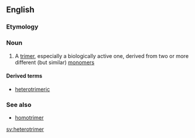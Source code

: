 ==English==

===Etymology===
{{prefix|hetero|trimer|lang=en}}

===Noun===
{{en-noun}}

# {{label|en|chemistry|biochemistry}} A [[trimer]], especially a biologically active one, derived from two or more different (but similar) [[monomer]]s

====Derived terms====
* [[heterotrimeric]]

===See also===
* [[homotrimer]]

[[sv:heterotrimer]]
